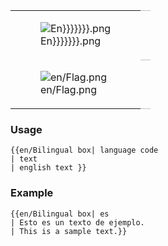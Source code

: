 {| 
|- valign="top"
| [[File:Flag_{{ucfirst:{{lc:{{{1|En}}}}}}}.png]]
| style="border-top:1px solid silver; border-bottom:1px solid silver;" |{{{2|---.}}}
|- valign="top"
| [[File:en/Flag.png]]
| style="border-bottom:1px solid silver;" |{{{3|---.}}}
|}<noinclude>

===Usage===
<pre>
{{en/Bilingual box| language code
| text
| english text }}
</pre>

===Example===
<pre>
{{en/Bilingual box| es
| Esto es un texto de ejemplo.
| This is a sample text.}}
</pre>
{{en/Bilingual box| es
| Esto es un texto de ejemplo.
| This is a sample text.}}
</noinclude>